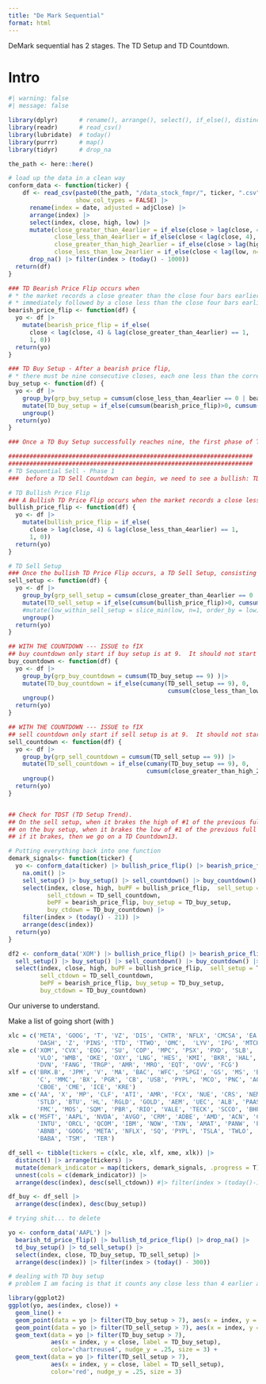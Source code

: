 ```yaml
---
title: "De Mark Sequential"
format: html
---
```


DeMark sequential has 2 stages.  The TD Setup and TD Countdown. 

# Intro 

```r
#| warning: false
#| message: false

library(dplyr)      # rename(), arrange(), select(), if_else(), distinct()
library(readr)      # read_csv()
library(lubridate)  # today()
library(purrr)      # map()
library(tidyr)      # drop_na

the_path <- here::here()

# load up the data in a clean way 
conform_data <- function(ticker) {
    df <- read_csv(paste0(the_path, "/data_stock_fmpr/", ticker, ".csv"), 
                   show_col_types = FALSE) |> 
      rename(index = date, adjusted = adjClose) |> 
      arrange(index) |> 
      select(index, close, high, low) |> 
      mutate(close_greater_than_4earlier = if_else(close > lag(close, 4), 1, 0), 
             close_less_than_4earlier = if_else(close < lag(close, 4), 1, 0), 
             close_greater_than_high_2earlier = if_else(close > lag(high, n=2), 1, 0), 
             close_less_than_low_2earlier = if_else(close < lag(low, n=2), 1, 0)) |> 
      drop_na() |> filter(index > (today() - 1000))
  return(df)
}

### TD Bearish Price Flip occurs when 
# * the market records a close greater than the close four bars earlier, 
# * immediately followed by a close less than the close four bars earlier. 
bearish_price_flip <- function(df) { 
  yo <- df |> 
    mutate(bearish_price_flip = if_else(
      close < lag(close, 4) & lag(close_greater_than_4earlier) == 1, 
      1, 0))
  return(yo)
}

### TD Buy Setup - After a bearish price flip, 
# * there must be nine consecutive closes, each one less than the corresponding close four bars earlier. 
buy_setup <- function(df) {
  yo <- df |> 
    group_by(grp_buy_setup = cumsum(close_less_than_4earlier == 0 | bearish_price_flip == 1)) |> 
    mutate(TD_buy_setup = if_else(cumsum(bearish_price_flip)>0, cumsum(close_less_than_4earlier), 0)) |> 
    ungroup()
  return(yo)
}

### Once a TD Buy Setup successfully reaches nine, the first phase of TD Sequential is complete, and a TD Buy Countdown can begin.

#####################################################################
#####################################################################
# TD Sequential Sell - Phase 1
###  before a TD Sell Countdown can begin, we need to see a bullish: TD Price Flip + TD Sell Setup

# TD Bullish Price Flip
### A Bullish TD Price Flip occurs when the market records a close less than the close four bars before, immediately followed by a close greater than the close four bars earlier.
bullish_price_flip <- function(df) { 
  yo <- df |> 
    mutate(bullish_price_flip = if_else(
      close > lag(close, 4) & lag(close_less_than_4earlier) == 1, 
      1, 0))
  return(yo)
}

# TD Sell Setup
### Once the bullish TD Price Flip occurs, a TD Sell Setup, consisting of nine consecutive closes, each one greater than the corresponding close four bars earlier, can begin
sell_setup <- function(df) {
  yo <- df |> 
    group_by(grp_sell_setup = cumsum(close_greater_than_4earlier == 0 | bullish_price_flip == 1)) |>  
    mutate(TD_sell_setup = if_else(cumsum(bullish_price_flip)>0, cumsum(close_greater_than_4earlier), 0)) |> 
    #mutate(low_within_sell_setup = slice_min(low, n=1, order_by = low)) |> 
    ungroup() 
  return(yo)
}

## WITH THE COUNTDOWN --- ISSUE to fIX
## buy countdown only start if buy setup is at 9.  It should not start if sell setup is at 9!!!
buy_countdown <- function(df) { 
  yo <- df |> 
    group_by(grp_buy_countdown = cumsum(TD_buy_setup == 9) )|> 
    mutate(TD_buy_countdown = if_else(cumany(TD_sell_setup == 9), 0, 
                                             cumsum(close_less_than_low_2earlier))) |> 
    ungroup()
  return(yo)
}

## WITH THE COUNTDOWN --- ISSUE to fIX
## sell countdown only start if sell setup is at 9.  It should not start if buy setup is at 9!!!
sell_countdown <- function(df) { 
  yo <- df |> 
    group_by(grp_sell_countdown = cumsum(TD_sell_setup == 9)) |> 
    mutate(TD_sell_countdown = if_else(cumany(TD_buy_setup == 9), 0, 
                                       cumsum(close_greater_than_high_2earlier))) |> 
    ungroup()
  return(yo)
}


## Check for TDST (TD Setup Trend). 
## On the sell setup, when it brakes the high of #1 of the previous full buy setup. 
## on the buy setup, when it brakes the low of #1 of the previous full sell setup. 
## if it brakes, then we go on a TD Countdown13. 

# Putting everything back into one function 
demark_signals<- function(ticker) {
  yo <- conform_data(ticker) |> bullish_price_flip() |> bearish_price_flip() |> 
    na.omit() |> 
    sell_setup() |> buy_setup() |> sell_countdown() |> buy_countdown() |> 
    select(index, close, high, buPF = bullish_price_flip,  sell_setup = TD_sell_setup, 
           sell_ctdown = TD_sell_countdown, 
           bePF = bearish_price_flip, buy_setup = TD_buy_setup, 
           buy_ctdown = TD_buy_countdown) |> 
    filter(index > (today() - 21)) |> 
    arrange(desc(index))
  return(yo)
}

```

```r
df2 <- conform_data('XOM') |> bullish_price_flip() |> bearish_price_flip() |> na.omit() |> 
  sell_setup() |> buy_setup() |> sell_countdown() |> buy_countdown() |> 
  select(index, close, high, buPF = bullish_price_flip,  sell_setup = TD_sell_setup, 
         sell_ctdown = TD_sell_countdown, 
         bePF = bearish_price_flip, buy_setup = TD_buy_setup, 
         buy_ctdown = TD_buy_countdown)
```


Our universe to understand. 

Make a list of going short (with )

```r
xlc = c('META', 'GOOG', 'T', 'VZ', 'DIS', 'CHTR', 'NFLX', 'CMCSA', 'EA', 'WBD', 
        'DASH', 'Z', 'PINS', 'TTD', 'TTWO', 'OMC',  'LYV', 'IPG', 'MTCH', 'FOXA', 'PARA')
xle = c('XOM', 'CVX', 'EOG', 'SU', 'COP', 'MPC', 'PSX', 'PXD', 'SLB', 
        'VLO', 'WMB', 'OKE', 'OXY', 'LNG', 'HES', 'KMI', 'BKR', 'HAL', 
        'DVN', 'FANG', 'TRGP', 'AMR', 'MRO', 'EQT', 'OVV', 'FCG')
xlf = c('BRK.B', 'JPM', 'V', 'MA', 'BAC', 'WFC', 'SPGI', 'GS', 'MS', 'BLK', 'AXP', 'SCHW', 
        'C', 'MMC', 'BX', 'PGR', 'CB', 'USB', 'PYPL', 'MCO', 'PNC', 'AON', 'TRV', 
        'CBOE', 'CME', 'ICE', 'KRE') 
xme = c('AA', 'X', 'MP', 'CLF', 'ATI', 'AMR', 'FCX', 'NUE', 'CRS', 'NEM', 'RS', 
        'STLD', 'BTU', 'HL', 'RGLD', 'GOLD', 'AEM', 'UEC', 'ALB', 'PAAS', 
        'FMC', 'MOS', 'SQM', 'PBR', 'RIO', 'VALE', 'TECK', 'SCCO', 'BHP') 
xlk = c('MSFT', 'AAPL', 'NVDA', 'AVGO', 'CRM', 'ADBE', 'AMD', 'ACN', 'CSCO', 'INTC',  
        'INTU', 'ORCL', 'QCOM', 'IBM', 'NOW', 'TXN', 'AMAT', 'PANW', 'PLTR', 
        'ABNB', 'GOOG', 'META', 'NFLX', 'SQ', 'PYPL', 'TSLA', 'TWLO', 'AMZN', 
        'BABA', 'TSM',  'TER') 

df_sell <- tibble(tickers = c(xlc, xle, xlf, xme, xlk)) |> 
  distinct() |> arrange(tickers) |> 
  mutate(demark_indicator = map(tickers, demark_signals, .progress = T)) |>
  unnest(cols = c(demark_indicator)) |> 
  arrange(desc(index), desc(sell_ctdown)) #|> filter(index > (today()-1))

df_buy <- df_sell |> 
  arrange(desc(index), desc(buy_setup))
```



```r
# trying shit... to delete

yo <- conform_data('AAPL') |> 
  bearish_td_price_flip() |> bullish_td_price_flip() |> drop_na() |> 
  td_buy_setup() |> td_sell_setup() |> 
  select(index, close, TD_buy_setup, TD_sell_setup) |> 
  arrange(desc(index)) |> filter(index > (today() - 300))

# dealing with TD buy setup
# problem I am facing is that it counts any close less than 4 earlier as new group 

library(ggplot2)
ggplot(yo, aes(index, close)) + 
  geom_line() + 
  geom_point(data = yo |> filter(TD_buy_setup > 7), aes(x = index, y = close), color='green') + 
  geom_point(data = yo |> filter(TD_sell_setup > 7), aes(x = index, y = close), color='red') + 
  geom_text(data = yo |> filter(TD_buy_setup > 7), 
            aes(x = index, y = close, label = TD_buy_setup), 
            color='chartreuse4', nudge_y = .25, size = 3) + 
  geom_text(data = yo |> filter(TD_sell_setup > 7), 
            aes(x = index, y = close, label = TD_sell_setup), 
            color='red', nudge_y = .25, size = 3)
  
  
```


